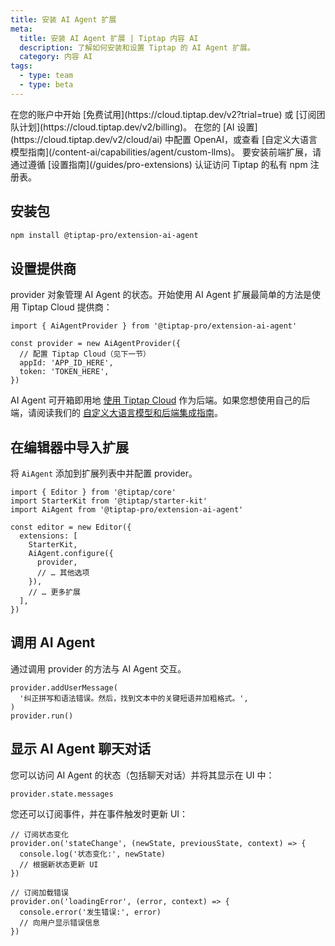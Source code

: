 ```yaml
---
title: 安装 AI Agent 扩展
meta:
  title: 安装 AI Agent 扩展 | Tiptap 内容 AI
  description: 了解如何安装和设置 Tiptap 的 AI Agent 扩展。
  category: 内容 AI
tags:
  - type: team
  - type: beta
---
```



<Requirements>
    <RequirementItem label="1. 激活试用或订阅">
        在您的账户中开始 [免费试用](https://cloud.tiptap.dev/v2?trial=true) 或 [订阅团队计划](https://cloud.tiptap.dev/v2/billing)。
    </RequirementItem>
  <RequirementItem label="2. 集成 AI 提供商">
    在您的 [AI 设置](https://cloud.tiptap.dev/v2/cloud/ai) 中配置 OpenAI，或查看
    [自定义大语言模型指南](/content-ai/capabilities/agent/custom-llms)。
  </RequirementItem>
  <RequirementItem label="3. 从私有注册表安装">
    要安装前端扩展，请通过遵循 [设置指南](/guides/pro-extensions) 认证访问 Tiptap 的私有 npm 注册表。
  </RequirementItem>
</Requirements>

## 安装包

```bash
npm install @tiptap-pro/extension-ai-agent
```

## 设置提供商

provider 对象管理 AI Agent 的状态。开始使用 AI Agent 扩展最简单的方法是使用 Tiptap Cloud 提供商：

```tsx
import { AiAgentProvider } from '@tiptap-pro/extension-ai-agent'

const provider = new AiAgentProvider({
  // 配置 Tiptap Cloud（见下一节）
  appId: 'APP_ID_HERE',
  token: 'TOKEN_HERE',
})
```

AI Agent 可开箱即用地 [使用 Tiptap Cloud](/content-ai/capabilities/agent/use-with-content-ai-cloud) 作为后端。如果您想使用自己的后端，请阅读我们的 [自定义大语言模型和后端集成指南](/content-ai/capabilities/agent/custom-llms)。

## 在编辑器中导入扩展

将 `AiAgent` 添加到扩展列表中并配置 provider。

```tsx
import { Editor } from '@tiptap/core'
import StarterKit from '@tiptap/starter-kit'
import AiAgent from '@tiptap-pro/extension-ai-agent'

const editor = new Editor({
  extensions: [
    StarterKit,
    AiAgent.configure({
      provider,
      // … 其他选项
    }),
    // … 更多扩展
  ],
})
```

## 调用 AI Agent

通过调用 provider 的方法与 AI Agent 交互。

```tsx
provider.addUserMessage(
  '纠正拼写和语法错误。然后，找到文本中的关键短语并加粗格式。',
)
provider.run()
```

## 显示 AI Agent 聊天对话

您可以访问 AI Agent 的状态（包括聊天对话）并将其显示在 UI 中：

```tsx
provider.state.messages
```

您还可以订阅事件，并在事件触发时更新 UI：

```tsx
// 订阅状态变化
provider.on('stateChange', (newState, previousState, context) => {
  console.log('状态变化:', newState)
  // 根据新状态更新 UI
})

// 订阅加载错误
provider.on('loadingError', (error, context) => {
  console.error('发生错误:', error)
  // 向用户显示错误信息
})
```